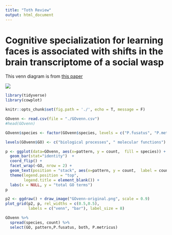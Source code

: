 ```yaml
---
title: "Toth Review"
output: html_document
---
```


# Cognitive specialization for learning faces is associated with shifts in the brain transcriptome of a social wasp

This venn diagram is from [this paper](http://jeb.biologists.org/content/220/12/2149)

![](GOvenn-original.png)

```r
library(tidyverse)
library(cowplot)

knitr::opts_chunk$set(fig.path = './', echo = T, message = F)
```

```r
GOvenn <- read.csv(file = "./GOvenn.csv")
#head(GOvenn)

GOvenn$species <- factor(GOvenn$species, levels = c("P.fusatus", "P.metricus",  "both"))

levels(GOvenn$GO) <- c("biological processes", " molecular functions")

p <- ggplot(data=GOvenn, aes(x=pattern, y = count,  fill = species)) + 
  geom_bar(stat="identity")  + 
  coord_flip() +
  facet_wrap(~GO, nrow = 2) +
  geom_text(position = "stack", aes(x=pattern, y = count,  label = count, hjust = 0.5)) +
  theme(legend.position = "top",
        legend.title = element_blank()) +
  labs(x = NULL, y = "total GO terms")
p

```

```r
p2 <- ggdraw() + draw_image("GOvenn-original.png", scale = 0.9)
plot_grid(p2, p, rel_widths = c(0.5,0.5),
          labels = c("venn", "bar"), label_size = 8)
```

```r
GOvenn %>%
  spread(species, count) %>%
  select(GO, pattern,P.fusatus, both, P.metricus)
```
